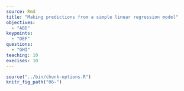 ---
source: Rmd
title: "Making predictions from a simple linear regression model"
objectives:
  - "ABD"
keypoints:
  - "DEF"
questions:
  - "GHI"
teaching: 10
execises: 10
---

```{r, include=FALSE}
source("../bin/chunk-options.R")
knitr_fig_path("06-")
```
